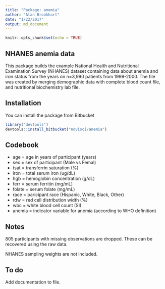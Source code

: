 ```yaml
---
title: "Package: anemia"
author: "Alan Brookhart"
date: "1/22/2017"
output: md_document
---
```


```r
knitr::opts_chunk$set(echo = TRUE)
```

## NHANES anemia data

This package builds the example National Health and Nutritional Examination Survey (NHANES) dataset containing data about
anemia and iron status from the years on n=3,990 patients from 1999-2000.  The file was created by merging demographic data with complete blood count file, and nutritional biochemistry lab file.


## Installation

You can install the package from Bitbucket

```r
library("devtools")
devtools::install_bitbucket("novisci/anemia")
```

## Codebook 

* age = age in years of participant (years)
* sex = sex of participant (Male vs Femal)
* tsat = transferrin saturation (%)
* iron = total serum iron (ug/dL)
* hgb = hemoglobin concentration (g/dL)
* ferr = serum ferritin (mg/mL)
* folate = serum folate (mg/mL)
* race = paricipant race (Hispanic, White, Black, Other)
* rdw = red cell distribution width (%)
* wbc = white blood cell count (SI)
* anemia = indicator variable for anemia (according to WHO definition)

## Notes

805 participants with missing observations are dropped.  These can be recovered using the raw data.

NHANES sampling weights are not included.

## To do

Add documentation to file.
